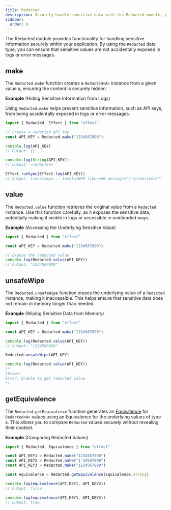 ```yaml
---
title: Redacted
description: Securely handle sensitive data with the Redacted module, preventing accidental exposure in logs while supporting safe value access and comparison.
sidebar:
  order: 9
---
```


The Redacted module provides functionality for handling sensitive information securely within your application.
By using the `Redacted` data type, you can ensure that sensitive values are not accidentally exposed in logs or error messages.

## make

The `Redacted.make` function creates a `Redacted<A>` instance from a given value `A`, ensuring the content is securely hidden.

**Example** (Hiding Sensitive Information from Logs)

Using `Redacted.make` helps prevent sensitive information, such as API keys, from being accidentally exposed in logs or error messages.

```ts twoslash
import { Redacted, Effect } from "effect"

// Create a redacted API key
const API_KEY = Redacted.make("1234567890")

console.log(API_KEY)
// Output: {}

console.log(String(API_KEY))
// Output: <redacted>

Effect.runSync(Effect.log(API_KEY))
// Output: timestamp=... level=INFO fiber=#0 message="\"<redacted>\""
```

## value

The `Redacted.value` function retrieves the original value from a `Redacted` instance. Use this function carefully, as it exposes the sensitive data, potentially making it visible in logs or accessible in unintended ways.

**Example** (Accessing the Underlying Sensitive Value)

```ts twoslash
import { Redacted } from "effect"

const API_KEY = Redacted.make("1234567890")

// Expose the redacted value
console.log(Redacted.value(API_KEY))
// Output: "1234567890"
```

## unsafeWipe

The `Redacted.unsafeWipe` function erases the underlying value of a `Redacted` instance, making it inaccessible. This helps ensure that sensitive data does not remain in memory longer than needed.

**Example** (Wiping Sensitive Data from Memory)

```ts twoslash
import { Redacted } from "effect"

const API_KEY = Redacted.make("1234567890")

console.log(Redacted.value(API_KEY))
// Output: "1234567890"

Redacted.unsafeWipe(API_KEY)

console.log(Redacted.value(API_KEY))
/*
throws:
Error: Unable to get redacted value
*/
```

## getEquivalence

The `Redacted.getEquivalence` function generates an [Equivalence](/docs/behaviour/equivalence/) for `Redacted<A>` values using an Equivalence for the underlying values of type `A`. This allows you to compare `Redacted` values securely without revealing their content.

**Example** (Comparing Redacted Values)

```ts twoslash
import { Redacted, Equivalence } from "effect"

const API_KEY1 = Redacted.make("1234567890")
const API_KEY2 = Redacted.make("1-34567890")
const API_KEY3 = Redacted.make("1234567890")

const equivalence = Redacted.getEquivalence(Equivalence.string)

console.log(equivalence(API_KEY1, API_KEY2))
// Output: false

console.log(equivalence(API_KEY1, API_KEY3))
// Output: true
```
